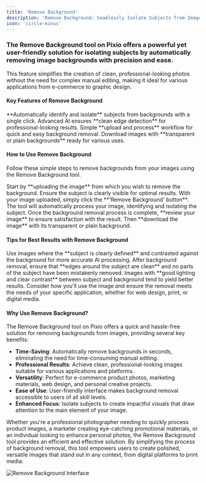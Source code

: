 ---
title: 'Remove Background'
description: 'Remove Background: Seamlessly Isolate Subjects from Images'
icon: 'circle-minus'
---

### The Remove Background tool on Pixio offers a powerful yet user-friendly solution for isolating subjects by automatically removing image backgrounds with precision and ease.

This feature simplifies the creation of clean, professional-looking photos without the need for complex manual editing, making it ideal for various applications from e-commerce to graphic design.

#### Key Features of Remove Background
<CardGroup cols={2}>
  <Card title="Automatic Processing" icon="microchip">
    **Automatically identify and isolate** subjects from backgrounds with a single click.
  </Card>
  <Card title="High Precision" icon="bullseye">
    Advanced AI ensures **clean edge detection** for professional-looking results.
  </Card>
  <Card title="User-Friendly Interface" icon="mobile">
    Simple **upload and process** workflow for quick and easy background removal.
  </Card>
  <Card title="Versatile Output" icon="file-image">
    Download images with **transparent or plain backgrounds** ready for various uses.
  </Card>
</CardGroup>

#### How to Use Remove Background

Follow these simple steps to remove backgrounds from your images using the Remove Background tool.

<AccordionGroup>
  <Accordion title="Step 1: Upload Your Image" icon="upload">
    Start by **uploading the image** from which you wish to remove the background. Ensure the subject is clearly visible for optimal results.
  </Accordion>
  <Accordion title="Step 2: Remove Background" icon="eraser">
    With your image uploaded, simply click the **'Remove Background' button**. The tool will automatically process your image, identifying and isolating the subject.
  </Accordion>
  <Accordion title="Step 3: Review and Download" icon="eye">
    Once the background removal process is complete, **review your image** to ensure satisfaction with the result. Then **download the image** with its transparent or plain background.
  </Accordion>
</AccordionGroup>

#### Tips for Best Results with Remove Background

<AccordionGroup>
  <Accordion title="Select Clear Images" icon="image">
    Use images where the **subject is clearly defined** and contrasted against the background for more accurate AI processing.
  </Accordion>
  <Accordion title="Review Results Carefully" icon="magnifying-glass">
    After background removal, ensure that **edges around the subject are clean** and no parts of the subject have been mistakenly removed.
  </Accordion>
  <Accordion title="Consider Lighting and Contrast" icon="lightbulb">
    Images with **good lighting and clear contrast** between subject and background tend to yield better results.
  </Accordion>
  <Accordion title="Prepare for Various Applications" icon="network-wired">
    Consider how you'll use the image and ensure the removal meets the needs of your specific application, whether for web design, print, or digital media.
  </Accordion>
</AccordionGroup>

#### Why Use Remove Background?

The Remove Background tool on Pixio offers a quick and hassle-free solution for removing backgrounds from images, providing several key benefits:

- **Time-Saving**: Automatically remove backgrounds in seconds, eliminating the need for time-consuming manual editing.
- **Professional Results**: Achieve clean, professional-looking images suitable for various applications and platforms.
- **Versatility**: Perfect for e-commerce product photos, marketing materials, web design, and personal creative projects.
- **Ease of Use**: User-friendly interface makes background removal accessible to users of all skill levels.
- **Enhanced Focus**: Isolate subjects to create impactful visuals that draw attention to the main element of your image.

Whether you're a professional photographer needing to quickly process product images, a marketer creating eye-catching promotional materials, or an individual looking to enhance personal photos, the Remove Background tool provides an efficient and effective solution. By simplifying the process of background removal, this tool empowers users to create polished, versatile images that stand out in any context, from digital platforms to print media.

![Remove Background Interface](https://docs.myapps.ai/storage/page_media/666a99f4-43da-4c51-ab6b-43b90233cb11.png)
